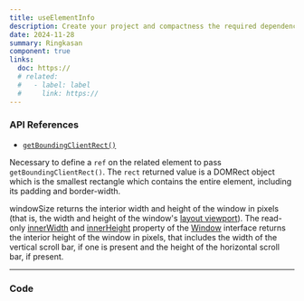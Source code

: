 ```yaml
---
title: useElementInfo
description: Create your project and compactness the required dependencies.
date: 2024-11-28
summary: Ringkasan
component: true
links:
  doc: https://
  # related:
  #   - label: label
  #     link: https://
---
```


### API References

- [`getBoundingClientRect()`](https://developer.mozilla.org/en-US/docs/Web/API/Element/getBoundingClientRect)

Necessary to define a `ref` on the related element to pass `getBoundingClientRect()`.
The `rect` returned value is a DOMRect object which is the smallest rectangle which contains the entire element, including its padding and border-width.

windowSize returns the interior width and height of the window in pixels (that is, the width and height of the window's [layout viewport](https://developer.mozilla.org/en-US/docs/Glossary/Layout_viewport)).
The read-only [innerWidth](https://developer.mozilla.org/en-US/docs/Web/API/Window/innerWidth) and [innerHeight](https://developer.mozilla.org/en-US/docs/Web/API/Window/innerHeight) property of the [Window](https://developer.mozilla.org/en-US/docs/Web/API/Window) interface returns the interior height of the window in pixels, that includes the width of the vertical scroll bar, if one is present and the height of the horizontal scroll bar, if present.

---

### Code
